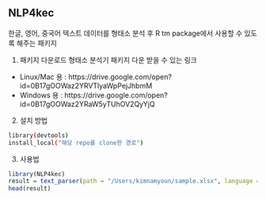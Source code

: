 ## NLP4kec

한글, 영어, 중국어 텍스트 데이터를 형태소 분석 후 R tm package에서 사용할 수 있도록 해주는 패키지 

1. 패키지 다운로드
  형태소 분석기 패키지 다운 받을 수 있는 링크

  - Linux/Mac 용 : https://drive.google.com/open?id=0B17gOOWaz2YRVTlyaWpPejJhbmM
  - Windows 용 : https://drive.google.com/open?id=0B17gOOWaz2YRaW5yTUhOV2QyYjQ


2. 설치 방법
```bash
library(devtools)
install_local("해당 repo를 clone한 경로")
```

3. 사용법
```r
library(NLP4kec)
result = text_parser(path = "/Users/kimnamyoun/sample.xlsx", language = "ko")
head(result)
```


